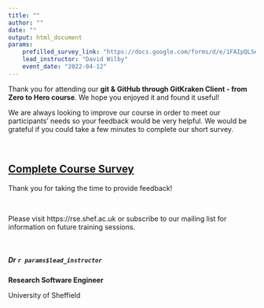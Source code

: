 ```yaml
---
title: ""
author: ""
date: ""
output: html_document
params:
    prefilled_survey_link: "https://docs.google.com/forms/d/e/1FAIpQLSelm8eDL1GdSHzLwv8hHk0xc8nDewFjR2pk4745jWEebzWThw/viewform?usp=pp_url&entry.1155463189="
    lead_instructor: "David Wilby"
    event_date: "2022-04-12"
---
```


<!--- Send this email 1 day after event --->

	
Thank you for attending our **git & GitHub through GitKraken Client - from Zero to Hero course**. We hope you enjoyed it and found it useful!

We are always looking to improve our course in order to meet our participants' needs so your feedback would be very helpful. We would be grateful if you could take a few minutes to complete our short survey.  

 <br>

## [Complete Course Survey](`r paste0(params$prefilled_survey_link, params$event_date)`)

Thank you for taking the time to provide feedback!

 <br>
 
Please visit https://rse.shef.ac.uk or subscribe to our mailing list for information on future training sessions.

<br> 

##### Dr `r params$lead_instructor`

**Research Software Engineer**

University of Sheffield